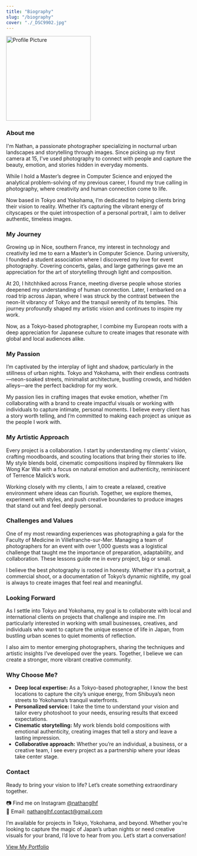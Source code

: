 ```yaml
---
title: "Biography"
slug: "/biography"
cover: "./_DSC9902.jpg"
---
```


<img src="/pdp.jpg" alt="Profile Picture" width="230" height="auto" />

### About me

I'm Nathan, a passionate photographer specializing in nocturnal urban landscapes and storytelling through images. Since picking up my first camera at 15, I've used photography to connect with people and capture the beauty, emotion, and stories hidden in everyday moments.

While I hold a Master’s degree in Computer Science and enjoyed the analytical problem-solving of my previous career, I found my true calling in photography, where creativity and human connection come to life.

Now based in Tokyo and Yokohama, I’m dedicated to helping clients bring their vision to reality. Whether it’s capturing the vibrant energy of cityscapes or the quiet introspection of a personal portrait, I aim to deliver authentic, timeless images.

### My Journey

Growing up in Nice, southern France, my interest in technology and creativity led me to earn a Master’s in Computer Science. During university, I founded a student association where I discovered my love for event photography. Covering concerts, galas, and large gatherings gave me an appreciation for the art of storytelling through light and composition.

At 20, I hitchhiked across France, meeting diverse people whose stories deepened my understanding of human connection. Later, I embarked on a road trip across Japan, where I was struck by the contrast between the neon-lit vibrancy of Tokyo and the tranquil serenity of its temples. This journey profoundly shaped my artistic vision and continues to inspire my work.

Now, as a Tokyo-based photographer, I combine my European roots with a deep appreciation for Japanese culture to create images that resonate with global and local audiences alike.

### My Passion

I’m captivated by the interplay of light and shadow, particularly in the stillness of urban nights. Tokyo and Yokohama, with their endless contrasts—neon-soaked streets, minimalist architecture, bustling crowds, and hidden alleys—are the perfect backdrop for my work.

My passion lies in crafting images that evoke emotion, whether I’m collaborating with a brand to create impactful visuals or working with individuals to capture intimate, personal moments. I believe every client has a story worth telling, and I’m committed to making each project as unique as the people I work with.

### My Artistic Approach

Every project is a collaboration. I start by understanding my clients' vision, crafting moodboards, and scouting locations that bring their stories to life. My style blends bold, cinematic compositions inspired by filmmakers like Wong Kar Wai with a focus on natural emotion and authenticity, reminiscent of Terrence Malick’s work.

Working closely with my clients, I aim to create a relaxed, creative environment where ideas can flourish. Together, we explore themes, experiment with styles, and push creative boundaries to produce images that stand out and feel deeply personal.

### Challenges and Values

One of my most rewarding experiences was photographing a gala for the Faculty of Medicine in Villefranche-sur-Mer. Managing a team of photographers for an event with over 1,000 guests was a logistical challenge that taught me the importance of preparation, adaptability, and collaboration. These lessons guide me in every project, big or small.

I believe the best photography is rooted in honesty. Whether it’s a portrait, a commercial shoot, or a documentation of Tokyo’s dynamic nightlife, my goal is always to create images that feel real and meaningful.

### Looking Forward

As I settle into Tokyo and Yokohama, my goal is to collaborate with local and international clients on projects that challenge and inspire me. I’m particularly interested in working with small businesses, creatives, and individuals who want to capture the unique essence of life in Japan, from bustling urban scenes to quiet moments of reflection.

I also aim to mentor emerging photographers, sharing the techniques and artistic insights I’ve developed over the years. Together, I believe we can create a stronger, more vibrant creative community.

### Why Choose Me?  

- **Deep local expertise:** As a Tokyo-based photographer, I know the best locations to capture the city’s unique energy, from Shibuya’s neon streets to Yokohama’s tranquil waterfronts.  
- **Personalized service:** I take the time to understand your vision and tailor every photoshoot to your needs, ensuring results that exceed expectations.  
- **Cinematic storytelling:** My work blends bold compositions with emotional authenticity, creating images that tell a story and leave a lasting impression.  
- **Collaborative approach:** Whether you’re an individual, a business, or a creative team, I see every project as a partnership where your ideas take center stage.  

### Contact  

Ready to bring your vision to life? Let’s create something extraordinary together.  

📷 Find me on Instagram [@nathanglhf](https://instagram.com/nathanglhf)  
📧 Email: [nathanglhf.contact@gmail.com](mailto:nathanglhf.contact@gmail.com)  

I’m available for projects in Tokyo, Yokohama, and beyond. Whether you’re looking to capture the magic of Japan’s urban nights or need creative visuals for your brand, I’d love to hear from you. Let’s start a conversation!  

[View My Portfolio](/projects)  